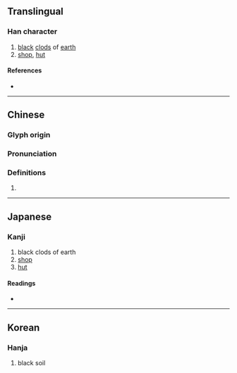{{also|垆}}
{{character info/new}}
==Translingual==

===Han character===
{{Han char|rn=32|rad=土|as=16|sn=19|four=41117|canj=GYPT|ids=⿰土盧}}

# [[black]] [[clod]]s of [[earth]]
# [[shop]], [[hut]]

====References====
* {{Han ref|kx=0241.290|dkj=05586|dj=0481.230|hdz=10499.110|uh=58DA|ud=22746|bh=F1F6|bd=61942}}

----

==Chinese==
{{zh-forms|s=垆}}

===Glyph origin===
{{Han etym}}

===Pronunciation===
{{zh-pron
|m=lú
|c=lou4
|mc=y
|oc=y
|cat=
}}

===Definitions===
{{zh-hanzi}}

# {{rfdef|zh}}

----

==Japanese==

===Kanji===
{{ja-kanji|grade=|rs=土16}}

# black clods of earth
# [[shop]]
# [[hut]]

====Readings====
* {{ja-readings|on=[[ろ]] (ro), [[りょ]] (ryo)|kun=[[るろり]] (rurori)}}

----

==Korean==

===Hanja===
{{ko-hanja|hangeul=로|rv=ro|mr=ro}}

# black soil